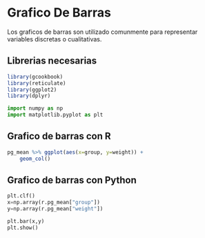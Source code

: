 # Grafico De Barras
Los graficos de barras son utilizado comunmente para representar variables discretas o cualitativas.

## Librerias necesarias

```r
library(gcookbook)
library(reticulate)
library(ggplot2)
library(dplyr)
```

```python
import numpy as np
import matplotlib.pyplot as plt
```

## Grafico de barras con R


```r
pg_mean %>% ggplot(aes(x=group, y=weight)) + 
    geom_col()
```

## Grafico de barras con Python
```python
plt.clf()
x=np.array(r.pg_mean["group"])
y=np.array(r.pg_mean["weight"])

plt.bar(x,y)
plt.show()

```

